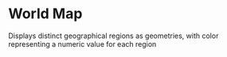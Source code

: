 <!--
 * Copyright (c) 2022 Visa, Inc.
 *
 * This source code is licensed under the MIT license
 * https://github.com/visa/visa-chart-components/blob/master/LICENSE
 *
 -->

# World Map

<p className="sub-header-p">Displays distinct geographical regions as geometries, with color representing a numeric value for each region</p>


<Story id="world-map--hidden" />

<!-- ## Why should I use it?

- Bar charts allow for precise comparisons across groups or data points
- Allow for comparisons of discrete numeric values over time
- A well-recognized chart that your audience will likely have experience working with

## What should I watch out for?

- If a large number of values are sorted in descending order it may be hard to see smaller values
- Be sure that your numeric scale always starts at zero – when you are comparing length of a bar it’s important that the actual length of the bar is proportional to the value on the scale -->

<style>{`
.sub-header-p {
    line-height: 22px !important;
    font-weight: 300;
    font-size: 20px;
}
`}</style>
